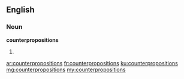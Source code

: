 ==English==

===Noun===
'''counterpropositions'''

# {{plural of|counterproposition}}

[[ar:counterpropositions]]
[[fr:counterpropositions]]
[[ku:counterpropositions]]
[[mg:counterpropositions]]
[[my:counterpropositions]]